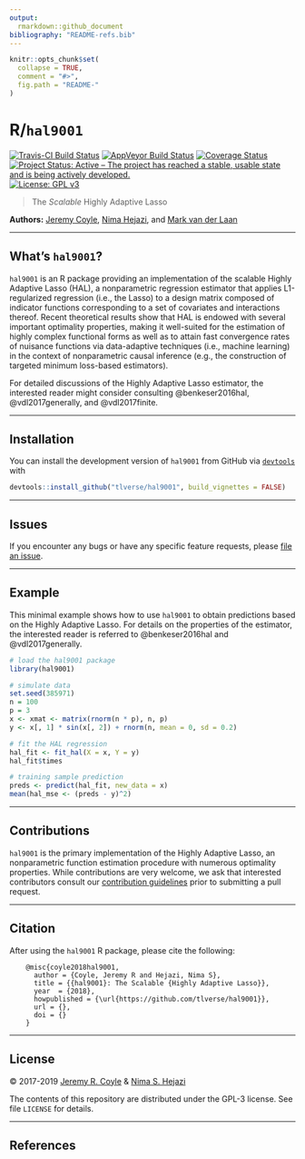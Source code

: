 ```yaml
---
output:
  rmarkdown::github_document
bibliography: "README-refs.bib"
---
```


<!-- README.md is generated from README.Rmd. Please edit that file -->

```r
knitr::opts_chunk$set(
  collapse = TRUE,
  comment = "#>",
  fig.path = "README-"
)
```

# R/`hal9001`

[![Travis-CI Build Status](https://travis-ci.org/tlverse/hal9001.svg?branch=master)](https://travis-ci.org/tlverse/hal9001)
[![AppVeyor Build  Status](https://ci.appveyor.com/api/projects/status/github/jeremyrcoyle/hal9001?branch=master&svg=true)](https://ci.appveyor.com/project/jeremyrcoyle/hal9001)
[![Coverage Status](https://img.shields.io/codecov/c/github/tlverse/hal9001/master.svg)](https://codecov.io/github/tlverse/hal9001?branch=master)
[![Project Status: Active – The project has reached a stable, usable state and is being actively developed.](http://www.repostatus.org/badges/latest/active.svg)](http://www.repostatus.org/#active)
[![License: GPL v3](https://img.shields.io/badge/License-GPL%20v3-blue.svg)](http://www.gnu.org/licenses/gpl-3.0)

> The _Scalable_ Highly Adaptive Lasso

__Authors:__ [Jeremy Coyle](https://github.com/tlverse), [Nima
Hejazi](https://nimahejazi.org), and [Mark van der
Laan](https://vanderlaan-lab.org/)

---

## What's `hal9001`?

`hal9001` is an R package providing an implementation of the scalable Highly
Adaptive Lasso (HAL), a nonparametric regression estimator that applies
L1-regularized regression (i.e., the Lasso) to a design matrix composed of
indicator functions corresponding to a set of covariates and interactions
thereof. Recent theoretical results show that HAL is endowed with several
important optimality properties, making it well-suited for the estimation of
highly complex functional forms as well as to attain fast convergence rates of
nuisance functions via data-adaptive techniques (i.e., machine learning) in the
context of nonparametric causal inference (e.g., the construction of targeted
minimum loss-based estimators).

For detailed discussions of the Highly Adaptive Lasso estimator, the interested
reader might consider consulting @benkeser2016hal, @vdl2017generally,
and @vdl2017finite.

---

## Installation

<!--
For standard use, we recommend installing the package from
[CRAN](https://cran.r-project.org/) via

```r
install.packages("hal9001")
```
-->

You can install the development version of `hal9001` from GitHub via
[`devtools`](https://www.rstudio.com/products/rpackages/devtools/) with

```r
devtools::install_github("tlverse/hal9001", build_vignettes = FALSE)
```

---

## Issues

If you encounter any bugs or have any specific feature requests, please [file an
issue](https://github.com/tlverse/hal9001/issues).

---

## Example

This minimal example shows how to use `hal9001` to obtain predictions based on
the Highly Adaptive Lasso. For details on the properties of the estimator, the
interested reader is referred to @benkeser2016hal and @vdl2017generally.

```r
# load the hal9001 package
library(hal9001)

# simulate data
set.seed(385971)
n = 100
p = 3
x <- xmat <- matrix(rnorm(n * p), n, p)
y <- x[, 1] * sin(x[, 2]) + rnorm(n, mean = 0, sd = 0.2)

# fit the HAL regression
hal_fit <- fit_hal(X = x, Y = y)
hal_fit$times

# training sample prediction
preds <- predict(hal_fit, new_data = x)
mean(hal_mse <- (preds - y)^2)
```

---

## Contributions

`hal9001` is the primary implementation of the Highly Adaptive Lasso, an
nonparametric function estimation procedure with numerous optimality
properties. While contributions are very welcome, we ask that interested
contributors consult our [contribution
guidelines](https://github.com/tlverse/hal9001/blob/master/CONTRIBUTING.md)
prior to submitting a pull request.

---

## Citation

After using the `hal9001` R package, please cite the following:

        @misc{coyle2018hal9001,
          author = {Coyle, Jeremy R and Hejazi, Nima S},
          title = {{hal9001}: The Scalable {Highly Adaptive Lasso}},
          year  = {2018},
          howpublished = {\url{https://github.com/tlverse/hal9001}},
          url = {},
          doi = {}
        }

---

## License

&copy; 2017-2019 [Jeremy R. Coyle](https://github.com/tlverse) & [Nima S.
Hejazi](https://nimahejazi.org)

The contents of this repository are distributed under the GPL-3 license. See
file `LICENSE` for details.

---

## References
